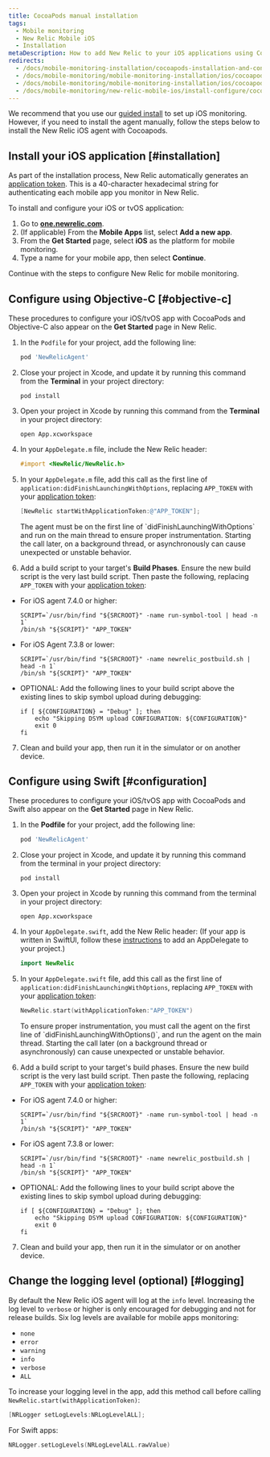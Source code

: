 ```yaml
---
title: CocoaPods manual installation
tags:
  - Mobile monitoring
  - New Relic Mobile iOS
  - Installation
metaDescription: How to add New Relic to your iOS applications using Cocoapods.
redirects:
  - /docs/mobile-monitoring-installation/cocoapods-installation-and-configuration
  - /docs/mobile-monitoring/mobile-monitoring-installation/ios/cocoapods-installation-and-configuration
  - /docs/mobile-monitoring/mobile-monitoring-installation/ios/cocoapods-installation-configuration
  - /docs/mobile-monitoring/new-relic-mobile-ios/install-configure/cocoapods-installation-configuration
---
```


We recommend that you use our [guided install](https://onenr.io/0qwLv87gkj5) to set up iOS monitoring. However, if you need to install the agent manually, follow the steps below to install the New Relic iOS agent with Cocoapods.

## Install your iOS application [#installation]

As part of the installation process, New Relic automatically generates an [application token](/docs/mobile-apps/viewing-your-application-token). This is a 40-character hexadecimal string for authenticating each mobile app you monitor in New Relic.

To install and configure your iOS or tvOS application:

1. Go to **[one.newrelic.com](https://one.newrelic.com/all-capabilities)**.
2. (If applicable) From the **Mobile Apps** list, select **Add a new app**.
3. From the **Get Started** page, select **iOS** as the platform for mobile monitoring.
4. Type a name for your mobile app, then select **Continue**.

Continue with the steps to configure New Relic for mobile monitoring.

## Configure using Objective-C [#objective-c]

These procedures to configure your iOS/tvOS app with CocoaPods and Objective-C also appear on the **Get Started** page in New Relic.

1. In the `Podfile` for your project, add the following line:

   ```ruby
   pod 'NewRelicAgent'
   ```
2. Close your project in Xcode, and update it by running this command from the **Terminal** in your project directory:

   ```shell
   pod install
   ```
3. Open your project in Xcode by running this command from the **Terminal** in your project directory:

   ```shell
   open App.xcworkspace
   ```
4. In your `AppDelegate.m` file, include the New Relic header:

   ```objectivec
   #import <NewRelic/NewRelic.h>
   ```
5. In your `AppDelegate.m` file, add this call as the first line of `application:didFinishLaunchingWithOptions`, replacing `APP_TOKEN` with your [application token](/docs/mobile-apps/viewing-your-application-token):

   ```objectivec
   [NewRelic startWithApplicationToken:@"APP_TOKEN"];
   ```

   <Callout variant="important">
     The agent must be on the first line of `didFinishLaunchingWithOptions` and run on the main thread to ensure proper instrumentation. Starting the call later, on a background thread, or asynchronously can cause unexpected or unstable behavior.
   </Callout>
6. Add a build script to your target's **Build Phases**. Ensure the new build script is the very last build script. Then paste the following, replacing `APP_TOKEN` with your [application token](/docs/mobile-apps/viewing-your-application-token):
     
- For iOS agent 7.4.0 or higher:
   ```shell
   SCRIPT=`/usr/bin/find "${SRCROOT}" -name run-symbol-tool | head -n 1`
   /bin/sh "${SCRIPT}" "APP_TOKEN"
   ```
 - For iOS Agent 7.3.8 or lower:
   ```shell
   SCRIPT=`/usr/bin/find "${SRCROOT}" -name newrelic_postbuild.sh | head -n 1`
   /bin/sh "${SCRIPT}" "APP_TOKEN"
   ```
 - OPTIONAL: Add the following lines to your build script above the existing lines to skip symbol upload during debugging:
    ```shell
    if [ ${CONFIGURATION} = "Debug" ]; then
        echo "Skipping DSYM upload CONFIGURATION: ${CONFIGURATION}"
        exit 0
    fi
    ```
7. Clean and build your app, then run it in the simulator or on another device.

## Configure using Swift [#configuration]

These procedures to configure your iOS/tvOS app with CocoaPods and Swift also appear on the **Get Started** page in New Relic.

1. In the **Podfile** for your project, add the following line:

   ```ruby
   pod 'NewRelicAgent'
   ```
2. Close your project in Xcode, and update it by running this command from the terminal in your project directory:

   ```shell
   pod install
   ```
3. Open your project in Xcode by running this command from the terminal in your project directory:

   ```shell
   open App.xcworkspace
   ```
4. In your `AppDelegate.swift`, add the New Relic header:
   (If your app is written in SwiftUI, follow these [instructions](/docs/mobile-monitoring/new-relic-mobile-ios/troubleshoot/swiftui-appdelegate) to add an AppDelegate to your project.)

   ```swift
   import NewRelic
   ```
5. In your `AppDelegate.swift` file, add this call as the first line of `application:didFinishLaunchingWithOptions`, replacing `APP_TOKEN` with your [application token](/docs/mobile-apps/viewing-your-application-token):

   ```swift
   NewRelic.start(withApplicationToken:"APP_TOKEN")
   ```

   <Callout variant="important">
     To ensure proper instrumentation, you must call the agent on the first line of `didFinishLaunchingWithOptions()`, and run the agent on the main thread. Starting the call later (on a background thread or asynchronously) can cause unexpected or unstable behavior.
   </Callout>
6. Add a build script to your target's build phases. Ensure the new build script is the very last build script. Then paste the following, replacing `APP_TOKEN` with your [application token](/docs/mobile-apps/viewing-your-application-token):
     
 - For iOS agent 7.4.0 or higher:
   ```shell
   SCRIPT=`/usr/bin/find "${SRCROOT}" -name run-symbol-tool | head -n 1`
   /bin/sh "${SCRIPT}" "APP_TOKEN"
   ```
 - For iOS agent 7.3.8 or lower:
   ```shell
   SCRIPT=`/usr/bin/find "${SRCROOT}" -name newrelic_postbuild.sh | head -n 1`
   /bin/sh "${SCRIPT}" "APP_TOKEN"
   ```
 - OPTIONAL: Add the following lines to your build script above the existing lines to skip symbol upload during debugging:
    ```shell
    if [ ${CONFIGURATION} = "Debug" ]; then
        echo "Skipping DSYM upload CONFIGURATION: ${CONFIGURATION}"
        exit 0
    fi
    ```
7. Clean and build your app, then run it in the simulator or on another device.

<InstallFeedback />

## Change the logging level (optional) [#logging]

By default the New Relic iOS agent will log at the `info` level. Increasing the log level to `verbose` or higher is only encouraged for debugging and not for release builds. 
Six log levels are available for mobile apps monitoring:

* `none`
* `error`
* `warning`
* `info`
* `verbose`
* `ALL`

To increase your logging level in the app, add this method call before calling `NewRelic.start(withApplicationToken)`:

```objectivec
[NRLogger setLogLevels:NRLogLevelALL];
```

For Swift apps:

```swift
NRLogger.setLogLevels(NRLogLevelALL.rawValue)
```
